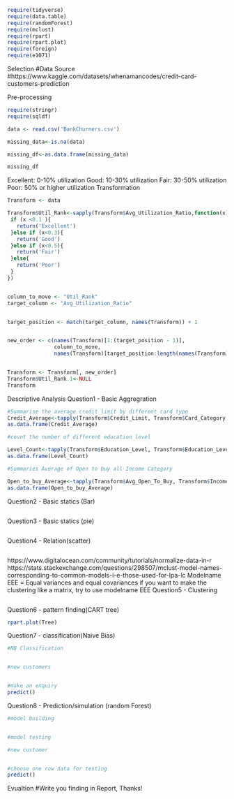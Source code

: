 ```r
require(tidyverse)
require(data.table)
require(randomForest)
require(mclust)
require(rpart)
require(rpart.plot)
require(foreign)
require(e1071)
```
Selection
#Data Source
#https://www.kaggle.com/datasets/whenamancodes/credit-card-customers-prediction

Pre-processing
```r
require(stringr)
require(sqldf)

data <- read.csv('BankChurners.csv')

missing_data<-is.na(data)

missing_df<-as.data.frame(missing_data)

missing_df

```

Excellent: 0-10% utilization
Good: 10-30% utilization
Fair: 30-50% utilization
Poor: 50% or higher utilization
Transformation
```r
Transform <- data

Transform$Util_Rank<-sapply(Transform$Avg_Utilization_Ratio,function(x){
 if (x <0.1 ){
   return('Excellent')
 }else if (x<0.3){
   return('Good')
 }else if (x<0.5){
   return('Fair')
 }else{
   return('Poor')
 }  
})


column_to_move <- "Util_Rank" 
target_column <- "Avg_Utilization_Ratio" 


target_position <- match(target_column, names(Transform)) + 1  


new_order <- c(names(Transform)[1:(target_position - 1)], 
               column_to_move, 
               names(Transform)[target_position:length(names(Transform))])


Transform <- Transform[, new_order]
Transform$Util_Rank.1<-NULL
Transform

```

Descriptive Analysis
Question1 - Basic Aggregration
```r
#Summarise the average credit limit by different card type
Credit_Average<-tapply(Transform$Credit_Limit, Transform$Card_Category, mean)
as.data.frame(Credit_Average)

#count the number of different education level

Level_Count<-tapply(Transform$Education_Level, Transform$Education_Level, length)
as.data.frame(Level_Count)

#Summaries Average of Open to buy all Income Category

Open_to_buy_Average<-tapply(Transform$Avg_Open_To_Buy, Transform$Income_Category, mean)
as.data.frame(Open_to_buy_Average)

```

Question2 - Basic statics (Bar)
```r

```

Question3 - Basic statics (pie)
```r

```

Question4 - Relation(scatter)
```r

```

https://www.digitalocean.com/community/tutorials/normalize-data-in-r
https://stats.stackexchange.com/questions/298507/mclust-model-names-corresponding-to-common-models-i-e-those-used-for-lpa-lc
Modelname EEE = Equal variances and equal covariances
if you want to make the clustering like a matrix, try to use modelname EEE
Question5 - Clustering
```r

```

Question6 - pattern finding(CART tree)
```r

rpart.plot(Tree)
```

Question7 - classification(Naive Bias)
```r
#NB Classification


#new customers


#make an enquiry
predict()
```

Question8 - Prediction/simulation (random Forest)
```r
#model building


#model testing

#new customer


#choose one row data for testing
predict()
```

Evualtion
#Write you finding in Report, Thanks!
